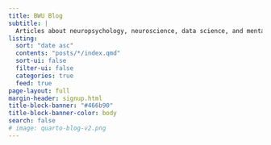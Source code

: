 ```yaml
---
title: BWU Blog
subtitle: |
  Articles about neuropsychology, neuroscience, data science, and mental health
listing:
  sort: "date asc"
  contents: "posts/*/index.qmd"
  sort-ui: false
  filter-ui: false
  categories: true
  feed: true
page-layout: full
margin-header: signup.html
title-block-banner: "#466b90"
title-block-banner-color: body
search: false
# image: quarto-blog-v2.png
---
```


